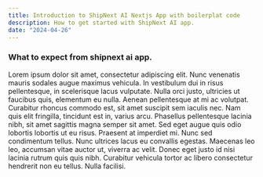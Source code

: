 ```yaml
---
title: Introduction to ShipNext AI Nextjs App with boilerplat code
description: How to get started with ShipNext AI app.
date: "2024-04-26"
---
```


### What to expect from shipnext ai app.
Lorem ipsum dolor sit amet, consectetur adipiscing elit. Nunc venenatis mauris sodales augue maximus vehicula. In vestibulum dui in risus pellentesque, in scelerisque lacus vulputate. Nulla orci justo, ultricies ut faucibus quis, elementum eu nulla. Aenean pellentesque at mi ac volutpat. Curabitur rhoncus commodo est, sit amet suscipit sem iaculis nec. Nam quis elit fringilla, tincidunt est in, varius arcu. Phasellus pellentesque lacinia nibh, sit amet sagittis magna semper sit amet. Sed eget augue quis odio lobortis lobortis ut eu risus. Praesent at imperdiet mi. Nunc sed condimentum tellus. Nunc ultrices lacus eu convallis egestas. Maecenas leo leo, accumsan vitae auctor ut, viverra ac velit. Donec eget justo id nisi lacinia rutrum quis quis nibh. Curabitur vehicula tortor ac libero consectetur hendrerit non eu tellus. Nulla facilisi.